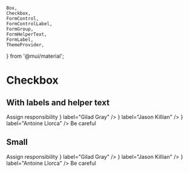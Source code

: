 	Box,
	Checkbox,
	FormControl,
	FormControlLabel,
	FormGroup,
	FormHelperText,
	FormLabel,
	ThemeProvider,
} from '@mui/material';

<Meta title="Mui Components/Input/Checkbox" />

# Checkbox

<ThemeProvider theme={theme}>
	<Box sx={{ mb: 3 }}>
		<Checkbox />
		<Checkbox checked />
		<Checkbox indeterminate />
		<Checkbox disabled />
		<Checkbox disabled checked />
		<Checkbox disabled indeterminate />
	</Box>
</ThemeProvider>

## With labels and helper text

<ThemeProvider theme={theme}>
	<FormControl component="fieldset" variant="standard">
		<FormLabel component="legend">Assign responsibility</FormLabel>
		<FormGroup>
			<FormControlLabel
				control={
					<Checkbox />
				}
				label="Gilad Gray"
			/>
			<FormControlLabel
				control={
					<Checkbox />
				}
				label="Jason Killian"
			/>
			<FormControlLabel
				control={
					<Checkbox />
				}
				label="Antoine Llorca"
			/>
		</FormGroup>
		<FormHelperText>Be careful</FormHelperText>
	</FormControl>
</ThemeProvider>



## Small

<ThemeProvider theme={theme}>
	<FormControl component="fieldset" variant="standard">
		<FormLabel component="legend">Assign responsibility</FormLabel>
		<FormGroup>
			<FormControlLabel
				control={
					<Checkbox size="small" />
				}
				label="Gilad Gray"
			/>
			<FormControlLabel
				control={
					<Checkbox size="small" />
				}
				label="Jason Killian"
			/>
			<FormControlLabel
				control={
					<Checkbox size="small" />
				}
				label="Antoine Llorca"
			/>
		</FormGroup>
		<FormHelperText>Be careful</FormHelperText>
	</FormControl>
</ThemeProvider>

